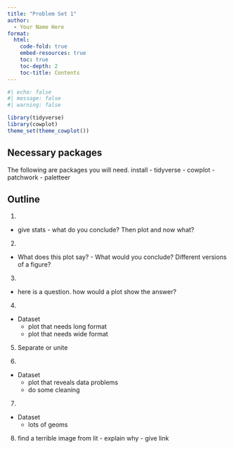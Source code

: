 ```yaml
---
title: "Problem Set 1"
author:
  - Your Name Here
format: 
  html:
    code-fold: true
    embed-resources: true
    toc: true
    toc-depth: 2
    toc-title: Contents
---
```


```r
#| echo: false
#| message: false
#| warning: false

library(tidyverse)
library(cowplot)
theme_set(theme_cowplot())
```

## Necessary packages

The following are packages you will need. install
- tidyverse
- cowplot
- patchwork
- paletteer


## Outline

1.
- give stats - what do you conclude? Then plot and now what?

2.
- What does this plot say? - What would you conclude? Different versions of a figure?

3. 
- here is a question. how would a plot show the answer?

4.
- Dataset 
  - plot that needs long format
  - plot that needs wide format

5. Separate or unite 

6.
- Dataset 
  - plot that reveals data problems
  - do some cleaning

7.
- Dataset
  - lots of geoms
  
8. find a terrible image from lit - explain why - give link



